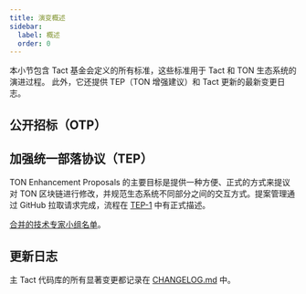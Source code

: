 ```yaml
---
title: 演变概述
sidebar:
  label: 概述
  order: 0
---
```



本小节包含 Tact 基金会定义的所有标准，这些标准用于 Tact 和 TON 生态系统的演进过程。
此外，它还提供 TEP（TON 增强建议）和 Tact 更新的最新变更日志。

## 公开招标（OTP）

<CardGrid>
  <LinkCard
    title="OTP-001"
    href="/ref/evolution/otp-001"
  />
  <LinkCard
    title="OTP-002"
    href="/ref/evolution/otp-002"
  />
  <LinkCard
    title="OTP-003"
    href="/ref/evolution/otp-003"
  />
  <LinkCard
    title="OTP-004"
    href="/ref/evolution/otp-004"
  />
  <LinkCard
    title="OTP-005"
    href="/ref/evolution/otp-005"
  />
  <LinkCard
    title="OTP-006"
    href="/ref/evolution/otp-006"
  />
</CardGrid>

## 加强统一部落协议（TEP）

TON Enhancement Proposals 的主要目标是提供一种方便、正式的方式来提议对 TON 区块链进行修改，并规范生态系统不同部分之间的交互方式。提案管理通过 GitHub 拉取请求完成，流程在 [TEP-1](https://github.com/ton-blockchain/TEPs/blob/master/text/0001-tep-lifecycle.md) 中有正式描述。

[合并的技术专家小组名单](https://github.com/ton-blockchain/TEPs#merged-teps)。

## 更新日志

主 Tact 代码库的所有显著变更都记录在 [CHANGELOG.md](https://github.com/tact-lang/tact/blob/main/CHANGELOG.md) 中。
